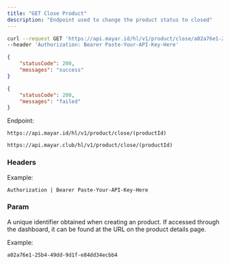```yaml
---
title: "GET Close Product"
description: "Endpoint used to change the product status to closed"
---
```


<RequestExample>

```bash Request Example
curl --request GET 'https://api.mayar.id/hl/v1/product/close/a02a76e1-25b4-49dd-9d1f-e84dd34ecbb4' \
--header 'Authorization: Bearer Paste-Your-API-Key-Here'
```

</RequestExample>

<ResponseExample>

```json Response example if success
{
    "statusCode": 200,
    "messages": "success"
}
```


```json Response example if failed
{
    "statusCode": 200,
    "messages": "failed"
}
```

</ResponseExample>

Endpoint:

<CodeGroup>

```Production Production
https://api.mayar.id/hl/v1/product/close/(productId)
```


```Sandbox Sandbox
https://api.mayar.club/hl/v1/product/close/(productId)
```

</CodeGroup>

### Headers

<ResponseField name="Authorization" type="string" required>
  Example:

  `Authorization | Bearer Paste-Your-API-Key-Here`
</ResponseField>

### Param

<ParamField path="productId" type="string" required>
  A unique identifier obtained when creating an product. If accessed through the dashboard, it can be found at the URL on the product details page.

  Example:

  `a02a76e1-25b4-49dd-9d1f-e84dd34ecbb4`
</ParamField>
